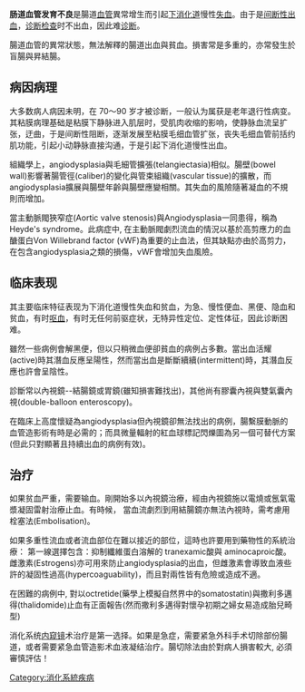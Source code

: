 '''肠道血管发育不良'''是腸道[[血管|血管]]異常增生而引起[[下消化道|下消化道]]慢性[[失血|失血]]。由于是[[间断性出血|间断性出血]]，[[诊断检查|诊断检查]]时不出血，因此难[[诊断|诊断]]。

腸道血管的異常狀態，無法解釋的腸道出血與貧血。損害常是多重的，亦常發生於盲腸與昇結腸。  

== 病因病理 ==

大多数病人病因未明，在 70～90 岁才被诊断，一般认为属获是老年退行性病变。其粘膜病理基础是粘膜下静脉进入肌层时，受肌肉收缩的影响，使静脉血流呈扩张，迂曲，于是间断性阻断，逐渐发展至粘膜毛细血管扩张，丧失毛细血管前括约肌功能，引起小动静脉直接沟通，于是引起下消化道慢性出血。

組織學上，angiodysplasia與毛細管擴張(telangiectasia)相似。腸壁(bowel wall)影響著腸管徑(caliber)的變化與管束組織(vascular tissue)的擴散，而angiodysplasia擴展與腸壁年齡與腸壁應變相關。其失血的風險隨著凝血的不規則而增加。

當主動脈閥狹窄症(Aortic valve stenosis)與Angiodysplasia一同患得，稱為Heyde's syndrome。此病症中, 在主動脈閥劇烈流血的情況以基於高剪應力的血醣蛋白Von Willebrand factor (vWF)為重要的止血法，但其缺點亦由於高剪力，在包含angiodysplasia之類的損傷，vWF會增加失血風險。

== 临床表现 ==

其主要临床特征表现为下消化道慢性失血和贫血，为急、慢性便血、黑便、隐血和贫血，有时[[呕血|呕血]]，有时无任何前驱症状，无特异性定位、定性体征，因此诊断困难。

雖然一些病例會解黑便，但以只稍微血便卻貧血的病例占多數。當出血活耀(active)時其潛血反應呈陽性，然而當出血是斷斷續續(intermittent)時，其潛血反應也許會呈陰性。

診斷常以內視鏡--結腸鏡或胃鏡(雖知損害難找出)，其他尚有膠囊內視與雙氣囊內視(double-balloon enteroscopy)。

在臨床上高度懷疑為angiodysplasia但內視鏡卻無法找出的病例，腸繫膜動脈的血管造影術有時是必需的；而具微量輻射的紅血球標記閃爍圖為另一個可替代方案(但此只對顯著且持續出血的病例有效)。

== 治疗 ==

如果贫血严重，需要输血。剛開始多以內視鏡治療，經由內視鏡施以電燒或氬氣電漿凝固雷射治療止血。有時候， 當血流劇烈到用結腸鏡亦無法內視時，需考慮用栓塞法(Embolisation)。

如果多重性流血或者流血部位在難以接近的部位，這時也許要用到藥物性的系統治療：
第一線選擇包含：抑制纖維蛋白溶解的 tranexamic酸與 aminocaproic酸。
雌激素(Estrogens)亦可用來防止angiodysplasia的出血，但雌激素會導致血液些許的凝固性過高(hypercoaguability)，而且對兩性皆有危險或造成不適。

在困難的病例中, 對以octretide(藥學上模擬自然界中的somatostatin)與撒利多邁得(thalidomide)止血有正面報告(然而撒利多邁得對懷孕初期之婦女易造成胎兒畸型)

消化系统[[内窥镜|内窥镜]]术治疗是第一选择。如果是急症，需要紧急外科手术切除部份腸道，或者需要紧急血管造影术血液凝结治疗。腸切除法由於對病人損害較大, 必須審慎評估！

[[Category:消化系統疾病|Category:消化系統疾病]]